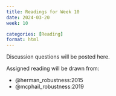 ```yaml
---
title: Readings for Week 10
date: 2024-03-20
week: 10

categories: [Reading]
format: html
---
```


::: {.callout-tip}
Discussion questions will be posted here.
:::

Assigned reading will be drawn from:

- @herman_robustness:2015
- @mcphail_robustness:2019